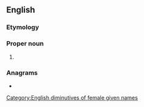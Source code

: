 ==English==

===Etymology===
{{suffix|en|Maud|ie}}

===Proper noun===
{{en-proper noun}}

# {{n-g|A pet form of the female [[given name]] [[Maud]] or [[Maude]].}}

===Anagrams===
* {{anagrams|en|a=adeimu|Idumea}}

[[Category:English diminutives of female given names]]